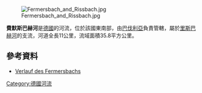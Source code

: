 {{No footnotes|time=2020-12-06T02:49:54+00:00}}
{{Coord|47.51789|N|11.44209|E|display=title}}
[[Image:Fermersbach_and_Rissbach.jpg|right]]

'''費默斯巴赫河'''是[[德國|德國]]的河流，位於該國東南部，由[[巴伐利亞|巴伐利亞]]負責管轄，屬於[[里斯巴赫河|里斯巴赫河]]的支流，河道全長11公里，流域面積35.8平方公里。

==參考資料==
* [https://geoportal.bayern.de/bayernatlas/index.html?X=5261899.80&Y=4457906.84&zoom=9&lang=de&topic=ba&bgLayer=tk&catalogNodes=122 Verlauf des Fermersbachs] {{Wayback|url=https://geoportal.bayern.de/bayernatlas/index.html?X=5261899.80&Y=4457906.84&zoom=9&lang=de&topic=ba&bgLayer=tk&catalogNodes=122 |date=20180406163756 }}

{{Germany-geo-stub}}
[[Category:德國河流|Category:德國河流]]